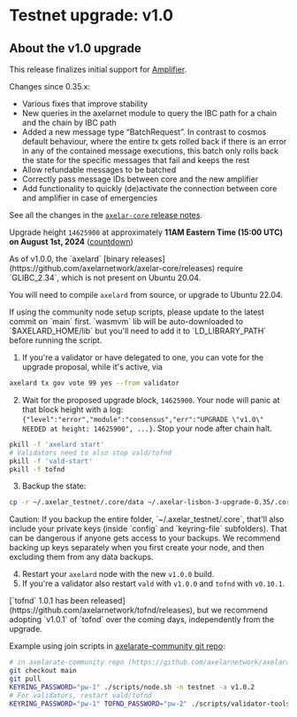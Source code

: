 # Testnet upgrade: v1.0


## About the v1.0 upgrade

This release finalizes initial support for [Amplifier](/dev/amplifier/introduction).

Changes since 0.35.x:

- Various fixes that improve stability
- New queries in the axelarnet module to query the IBC path for a chain and the chain by IBC path
- Added a new message type “BatchRequest”. In contrast to cosmos default behaviour, where the entire tx gets rolled back if there is an error in any of the contained message executions, this batch only rolls back the state for the specific messages that fail and keeps the rest
- Allow refundable messages to be batched
- Correctly pass message IDs between core and the new amplifier
- Add functionality to quickly (de)activate the connection between core and amplifier in case of emergencies

See all the changes in the [`axelar-core` release notes](https://github.com/axelarnetwork/axelar-core/releases).

Upgrade height `14625900` at approximately **11AM Eastern Time (15:00 UTC) on August 1st, 2024** ([countdown](https://www.mintscan.io/axelar-testnet/block/14625900))

<Callout type="warning" emoji="⚠️">
As of v1.0.0, the `axelard` [binary releases](https://github.com/axelarnetwork/axelar-core/releases) require `GLIBC_2.34`, which is not present on Ubuntu 20.04.

You will need to compile `axelard` from source, or upgrade to Ubuntu 22.04.

</Callout>

<Callout type="warning" emoji="⚠️">
  If using the community node setup scripts, please update to the latest commit
  on `main` first. `wasmvm` lib will be auto-downloaded to `$AXELARD_HOME/lib`
  but you'll need to add it to `LD_LIBRARY_PATH` before running the script.
</Callout>

1. If you're a validator or have delegated to one, you can vote for the upgrade proposal, while it's active, via

```bash
axelard tx gov vote 99 yes --from validator
```

2. Wait for the proposed upgrade block, `14625900`. Your node will panic at that block height with a log: `{"level":"error","module":"consensus","err":"UPGRADE \"v1.0\" NEEDED at height: 14625900", ...}`. Stop your node after chain halt.

```bash
pkill -f 'axelard start'
# Validators need to also stop vald/tofnd
pkill -f 'vald-start'
pkill -f tofnd
```

3. Backup the state:

```bash
cp -r ~/.axelar_testnet/.core/data ~/.axelar-lisbon-3-upgrade-0.35/.core/data
```

<Callout type="warning" emoji="⚠️">
  Caution: If you backup the entire folder, `~/.axelar_testnet/.core`, that'll
  also include your private keys (inside `config` and `keyring-file`
  subfolders). That can be dangerous if anyone gets access to your backups. We
  recommend backing up keys separately when you first create your node, and then
  excluding them from any data backups.
</Callout>

4. Restart your `axelard` node with the new `v1.0.0` build.
5. If you're a validator also restart `vald` with `v1.0.0` and `tofnd` with `v0.10.1`.

<Callout type="warning" emoji="⚠️">
  [`tofnd` 1.0.1 has been
  released](https://github.com/axelarnetwork/tofnd/releases), but we recommend
  adopting `v1.0.1` of `tofnd` over the coming days, independently from the
  upgrade.
</Callout>

Example using join scripts in [axelarate-community git repo](https://github.com/axelarnetwork/axelarate-community):

```bash
# in axelarate-community repo (https://github.com/axelarnetwork/axelarate-community)
git checkout main
git pull
KEYRING_PASSWORD="pw-1" ./scripts/node.sh -n testnet -a v1.0.2
# For validators, restart vald/tofnd
KEYRING_PASSWORD="pw-1" TOFND_PASSWORD="pw-2" ./scripts/validator-tools-host.sh -n testnet -a v1.0.2 -q v0.10.1
```
